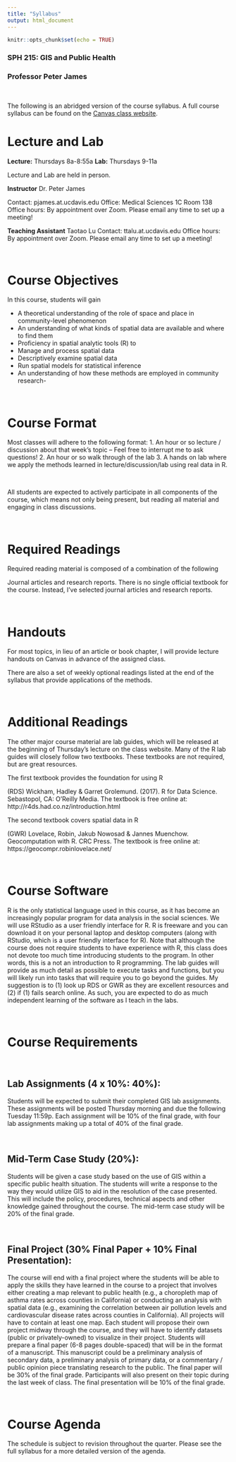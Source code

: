 ```yaml
---
title: "Syllabus"
output: html_document
---
```


```r
knitr::opts_chunk$set(echo = TRUE)
```

### SPH 215: GIS and Public Health
### Professor Peter James

\

The following is an abridged version of the course syllabus. A full course syllabus can be found on the [Canvas class website](https://canvas.ucdavis.edu/courses/996070).

# Lecture and Lab
**Lecture:** Thursdays 8a-8:55a
**Lab:** Thursdays 9-11a

Lecture and Lab are held in person.

**Instructor**
Dr. Peter James

Contact: pjames.at.ucdavis.edu
Office: Medical Sciences 1C Room 138
Office hours: By appointment over Zoom. Please email any time to set up a meeting!

**Teaching Assistant**
Taotao Lu
Contact: ttalu.at.ucdavis.edu
Office hours: By appointment over Zoom. Please email any time to set up a meeting!

\

# Course Objectives
In this course, students will gain

- A theoretical understanding of the role of space and place in community-level phenomenon
- An understanding of what kinds of spatial data are available and where to find them
- Proficiency in spatial analytic tools (R) to
- Manage and process spatial data
- Descriptively examine spatial data
- Run spatial models for statistical inference
- An understanding of how these methods are employed in community research- 

\

# Course Format
Most classes will adhere to the following format: 
1. An hour or so lecture / discussion about that week's topic -- Feel free to interrupt me to ask questions! 
2. An hour or so walk through of the lab 
3. A hands on lab where we apply the methods learned in lecture/discussion/lab using real data in R. 

\

All students are expected to actively participate in all components of the course, which means not only being present, but reading all material and engaging in class discussions. 

\

# Required Readings
Required reading material is composed of a combination of the following

Journal articles and research reports.
There is no single official textbook for the course. Instead, I’ve selected journal articles and research reports.

\

# Handouts
For most topics, in lieu of an article or book chapter, I will provide lecture handouts on Canvas in advance of the assigned class.

There are also a set of weekly optional readings listed at the end of the syllabus that provide applications of the methods.

\

# Additional Readings
The other major course material are lab guides, which will be released at the beginning of Thursday’s lecture on the class website. Many of the R lab guides will closely follow two textbooks. These textbooks are not required, but are great resources.

The first textbook provides the foundation for using R

(RDS) Wickham, Hadley & Garret Grolemund. (2017). R for Data Science. Sebastopol, CA: O’Reilly Media.
The textbook is free online at: http://r4ds.had.co.nz/introduction.html

The second textbook covers spatial data in R

(GWR) Lovelace, Robin, Jakub Nowosad & Jannes Muenchow. Geocomputation with R. CRC Press.
The textbook is free online at: https://geocompr.robinlovelace.net/

\

# Course Software
R is the only statistical language used in this course, as it has become an increasingly popular program for data analysis in the social sciences. We will use RStudio as a user friendly interface for R. R is freeware and you can download it on your personal laptop and desktop computers (along with RStudio, which is a user friendly interface for R). Note that although the course does not require students to have experience with R, this class does not devote too much time introducing students to the program. In other words, this is a not an introduction to R programming. The lab guides will provide as much detail as possible to execute tasks and functions, but you will likely run into tasks that will require you to go beyond the guides. My suggestion is to (1) look up RDS or GWR as they are excellent resources and (2) if (1) fails search online. As such, you are expected to do as much independent learning of the software as I teach in the labs.

\

# Course Requirements
 
\
 
## Lab Assignments (4 x 10%: 40%):
Students will be expected to submit their completed GIS lab assignments. These assignments will be posted Thursday morning and due the following Tuesday 11:59p. Each assignment will be 10% of the final grade, with four lab assignments making up a total of 40% of the final grade.

\

## Mid-Term Case Study (20%): 
Students will be given a case study based on the use of GIS within a specific public health situation.  The students will write a response to the way they would utilize GIS to aid in the resolution of the case presented.  This will include the policy, procedures, technical aspects and other knowledge gained throughout the course. The mid-term case study will be 20% of the final grade.

\

## Final Project (30% Final Paper + 10% Final Presentation):
The course will end with a final project where the students will be able to apply the skills they have learned in the course to a project that involves either creating a map relevant to public health (e.g., a choropleth map of asthma rates across counties in California) or conducting an analysis with spatial data (e.g., examining the correlation between air pollution levels and cardiovascular disease rates across counties in California). All projects will have to contain at least one map. Each student will propose their own project midway through the course, and they will have to identify datasets (public or privately-owned) to visualize in their project. Students will prepare a final paper (6-8 pages double-spaced) that will be in the format of a manuscript. This manuscript could be a preliminary analysis of secondary data, a preliminary analysis of primary data, or a commentary / public opinion piece translating research to the public. The final paper will be 30% of the final grade. Participants will also present on their topic during the last week of class. The final presentation will be 10% of the final grade.

\

# Course Agenda

The schedule is subject to revision throughout the quarter. Please see the full syllabus for a more detailed version of the agenda.
